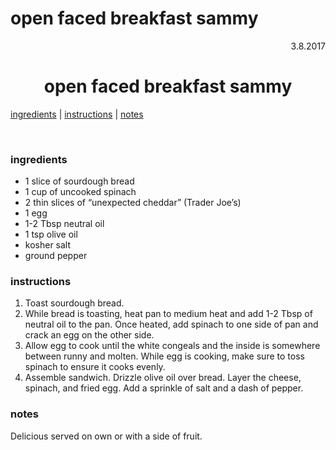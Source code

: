 # open faced breakfast sammy

<p align="right">3.8.2017</p>

<h1 align="center">open faced breakfast sammy</h1>

<div align="center">
  <a href="#ingredients">ingredients</a> | 
  <a href="#instructions">instructions</a> | 
  <a href="#notes">notes</a>
</div>
<br>

### ingredients
- 1 slice of sourdough bread
- 1 cup of uncooked spinach
- 2 thin slices of "unexpected cheddar" (Trader Joe's)
- 1 egg
- 1-2 Tbsp neutral oil
- 1 tsp olive oil
- kosher salt
- ground pepper

### instructions
1. Toast sourdough bread. 
2. While bread is toasting, heat pan to medium heat and add 1-2 Tbsp of neutral oil to the pan. Once heated, add 
spinach to one side of pan and crack an egg on the other side.
3. Allow egg to cook until the white congeals and the inside is somewhere between runny and molten. While egg is 
cooking, make sure to toss spinach to ensure it cooks evenly.
4. Assemble sandwich. Drizzle olive oil over bread. Layer the cheese, spinach, and fried egg. Add a sprinkle of salt 
and a dash of pepper.

### notes
Delicious served on own or with a side of fruit. 
